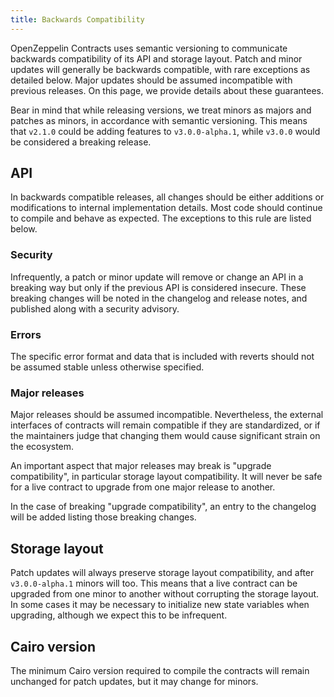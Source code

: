 ```yaml
---
title: Backwards Compatibility
---
```


OpenZeppelin Contracts uses semantic versioning to communicate backwards compatibility of its API and storage layout. Patch and minor updates will generally be backwards compatible, with rare exceptions as detailed below. Major updates should be assumed incompatible with previous releases. On this page, we provide details about these guarantees.

Bear in mind that while releasing versions, we treat minors as majors and patches as minors, in accordance with semantic versioning. This means that `v2.1.0` could be adding features to `v3.0.0-alpha.1`, while `v3.0.0` would be considered a breaking release.

## API

In backwards compatible releases, all changes should be either additions or modifications to internal implementation details. Most code should continue to compile and behave as expected. The exceptions to this rule are listed below.

### Security

Infrequently, a patch or minor update will remove or change an API in a breaking way but only if the previous API is considered insecure. These breaking changes will be noted in the changelog and release notes, and published along with a security advisory.

### Errors

The specific error format and data that is included with reverts should not be assumed stable unless otherwise specified.

### Major releases

Major releases should be assumed incompatible. Nevertheless, the external interfaces of contracts will remain compatible if they are standardized, or if the maintainers judge that changing them would cause significant strain on the ecosystem.

An important aspect that major releases may break is "upgrade compatibility", in particular storage layout compatibility. It will never be safe for a live contract to upgrade from one major release to another.

In the case of breaking "upgrade compatibility", an entry to the changelog will be added listing those breaking changes.

## Storage layout

Patch updates will always preserve storage layout compatibility, and after `v3.0.0-alpha.1` minors will too. This means that a live contract can be upgraded from one minor to another without corrupting the storage layout. In some cases it may be necessary to initialize new state variables when upgrading, although we expect this to be infrequent.

## Cairo version

The minimum Cairo version required to compile the contracts will remain unchanged for patch updates, but it may change for minors.
